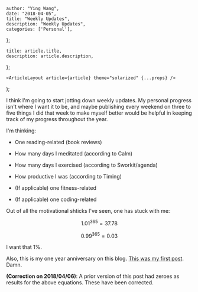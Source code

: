 

    author: "Ying Wang",
    date: "2018-04-05",
    title: "Weekly Updates",
    description: "Weekly Updates",
    categories: ['Personal'],
};

    title: article.title,
    description: article.description,
};

    <ArticleLayout article={article} theme="solarized" {...props} />
);


I think I'm going to start jotting down weekly updates. My personal progress isn't where I want it to be, and maybe publishing every weekend on three to five things I did that week to make myself better would be helpful in keeping track of my progress throughout the year.

I'm thinking:

  - One reading-related (book reviews)

  - How many days I meditated (according to Calm)

  - How many days I exercised (according to Sworkit/agenda)

  - How productive I was (according to Timing)

  - (If applicable) one fitness-related

  - (If applicable) one coding-related

Out of all the motivational shticks I've seen, one has stuck with me:

$$ 1.01^{365} = 37.78 $$

$$ 0.99^{365} = 0.03 $$

I want that 1%.

Also, this is my one year anniversary on this blog. [This was my first post](/posts/2017/04/05/first_post). Damn.

**(Correction on 2018/04/06)**: A prior version of this post had zeroes as results for the above equations. These have been corrected.
